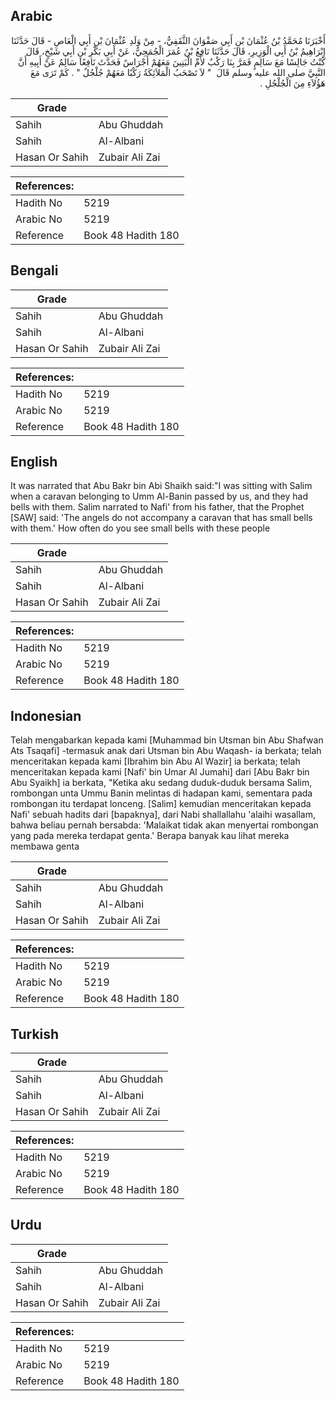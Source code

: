 ## Arabic


<div dir="rtl" lang="ar" style={{fontSize:'larger',backgroundColor:'#f8f9fa',padding:20}}>
أَخْبَرَنَا مُحَمَّدُ بْنُ عُثْمَانَ بْنِ أَبِي صَفْوَانَ الثَّقَفِيُّ، - مِنْ وَلَدِ عُثْمَانَ بْنِ أَبِي الْعَاصِ - قَالَ حَدَّثَنَا إِبْرَاهِيمُ بْنُ أَبِي الْوَزِيرِ، قَالَ حَدَّثَنَا نَافِعُ بْنُ عُمَرَ الْجُمَحِيُّ، عَنْ أَبِي بَكْرِ بْنِ أَبِي شَيْخٍ، قَالَ كُنْتُ جَالِسًا مَعَ سَالِمٍ فَمَرَّ بِنَا رَكْبٌ لأُمِّ الْبَنِينَ مَعَهُمْ أَجْرَاسٌ فَحَدَّثَ نَافِعًا سَالِمٌ عَنْ أَبِيهِ أَنَّ النَّبِيَّ صلى الله عليه وسلم قَالَ ‏ "‏ لاَ تَصْحَبُ الْمَلاَئِكَةُ رَكْبًا مَعَهُمْ جُلْجُلٌ ‏"‏ ‏.‏ كَمْ تَرَى مَعَ هَؤُلاَءِ مِنَ الْجُلْجُلِ ‏.‏
</div>
<div style={{backgroundColor:'#f8f9fa',padding:20, marginBottom: 10}}><table> <thead> <tr> <th>Grade</th> <th></th> </tr> </thead> <tbody> <tr><td>Sahih</td><td>Abu Ghuddah</td></tr><tr><td>Sahih</td><td>Al-Albani</td></tr><tr><td>Hasan Or Sahih</td><td>Zubair Ali Zai</td></tr></tbody></table><table> <thead> <tr> <th>References:</th> <th></th> </tr> </thead> <tbody><tr><td>Hadith No</td><td>5219</td></tr><tr><td>Arabic No</td><td>5219</td></tr><tr><td>Reference</td><td>Book 48 Hadith 180</td></tr></tbody></table></div>

## Bengali


<div dir="ltr" lang="bn" style={{fontSize:'larger',backgroundColor:'#f8f9fa',padding:20}}>

</div>
<div style={{backgroundColor:'#f8f9fa',padding:20, marginBottom: 10}}><table> <thead> <tr> <th>Grade</th> <th></th> </tr> </thead> <tbody> <tr><td>Sahih</td><td>Abu Ghuddah</td></tr><tr><td>Sahih</td><td>Al-Albani</td></tr><tr><td>Hasan Or Sahih</td><td>Zubair Ali Zai</td></tr></tbody></table><table> <thead> <tr> <th>References:</th> <th></th> </tr> </thead> <tbody><tr><td>Hadith No</td><td>5219</td></tr><tr><td>Arabic No</td><td>5219</td></tr><tr><td>Reference</td><td>Book 48 Hadith 180</td></tr></tbody></table></div>

## English


<div dir="ltr" lang="en" style={{fontSize:'larger',backgroundColor:'#f8f9fa',padding:20}}>
It was narrated that Abu Bakr bin Abi Shaikh said:"I was sitting with Salim when a caravan belonging to Umm Al-Banin passed by us, and they had bells with them. Salim narrated to Nafi' from his father, that the Prophet [SAW] said: 'The angels do not accompany a caravan that has small bells with them.' How often do you see small bells with these people
</div>
<div style={{backgroundColor:'#f8f9fa',padding:20, marginBottom: 10}}><table> <thead> <tr> <th>Grade</th> <th></th> </tr> </thead> <tbody> <tr><td>Sahih</td><td>Abu Ghuddah</td></tr><tr><td>Sahih</td><td>Al-Albani</td></tr><tr><td>Hasan Or Sahih</td><td>Zubair Ali Zai</td></tr></tbody></table><table> <thead> <tr> <th>References:</th> <th></th> </tr> </thead> <tbody><tr><td>Hadith No</td><td>5219</td></tr><tr><td>Arabic No</td><td>5219</td></tr><tr><td>Reference</td><td>Book 48 Hadith 180</td></tr></tbody></table></div>

## Indonesian


<div dir="ltr" lang="id" style={{fontSize:'larger',backgroundColor:'#f8f9fa',padding:20}}>
Telah mengabarkan kepada kami [Muhammad bin Utsman bin Abu Shafwan Ats Tsaqafi] -termasuk anak dari Utsman bin Abu Waqash- ia berkata; telah menceritakan kepada kami [Ibrahim bin Abu Al Wazir] ia berkata; telah menceritakan kepada kami [Nafi' bin Umar Al Jumahi] dari [Abu Bakr bin Abu Syaikh] ia berkata, "Ketika aku sedang duduk-duduk bersama Salim, rombongan unta Ummu Banin melintas di hadapan kami, sementara pada rombongan itu terdapat lonceng. [Salim] kemudian menceritakan kepada Nafi' sebuah hadits dari [bapaknya], dari Nabi shallallahu 'alaihi wasallam, bahwa beliau pernah bersabda: 'Malaikat tidak akan menyertai rombongan yang pada mereka terdapat genta.' Berapa banyak kau lihat mereka membawa genta
</div>
<div style={{backgroundColor:'#f8f9fa',padding:20, marginBottom: 10}}><table> <thead> <tr> <th>Grade</th> <th></th> </tr> </thead> <tbody> <tr><td>Sahih</td><td>Abu Ghuddah</td></tr><tr><td>Sahih</td><td>Al-Albani</td></tr><tr><td>Hasan Or Sahih</td><td>Zubair Ali Zai</td></tr></tbody></table><table> <thead> <tr> <th>References:</th> <th></th> </tr> </thead> <tbody><tr><td>Hadith No</td><td>5219</td></tr><tr><td>Arabic No</td><td>5219</td></tr><tr><td>Reference</td><td>Book 48 Hadith 180</td></tr></tbody></table></div>

## Turkish


<div dir="ltr" lang="tr" style={{fontSize:'larger',backgroundColor:'#f8f9fa',padding:20}}>

</div>
<div style={{backgroundColor:'#f8f9fa',padding:20, marginBottom: 10}}><table> <thead> <tr> <th>Grade</th> <th></th> </tr> </thead> <tbody> <tr><td>Sahih</td><td>Abu Ghuddah</td></tr><tr><td>Sahih</td><td>Al-Albani</td></tr><tr><td>Hasan Or Sahih</td><td>Zubair Ali Zai</td></tr></tbody></table><table> <thead> <tr> <th>References:</th> <th></th> </tr> </thead> <tbody><tr><td>Hadith No</td><td>5219</td></tr><tr><td>Arabic No</td><td>5219</td></tr><tr><td>Reference</td><td>Book 48 Hadith 180</td></tr></tbody></table></div>

## Urdu


<div dir="rtl" lang="ur" style={{fontSize:'larger',backgroundColor:'#f8f9fa',padding:20}}>

</div>
<div style={{backgroundColor:'#f8f9fa',padding:20, marginBottom: 10}}><table> <thead> <tr> <th>Grade</th> <th></th> </tr> </thead> <tbody> <tr><td>Sahih</td><td>Abu Ghuddah</td></tr><tr><td>Sahih</td><td>Al-Albani</td></tr><tr><td>Hasan Or Sahih</td><td>Zubair Ali Zai</td></tr></tbody></table><table> <thead> <tr> <th>References:</th> <th></th> </tr> </thead> <tbody><tr><td>Hadith No</td><td>5219</td></tr><tr><td>Arabic No</td><td>5219</td></tr><tr><td>Reference</td><td>Book 48 Hadith 180</td></tr></tbody></table></div>